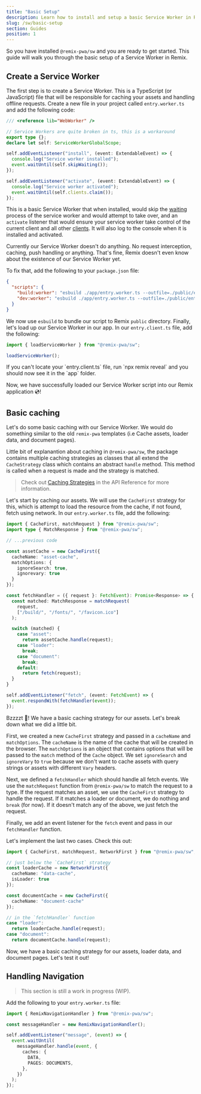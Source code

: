 ```yaml
---
title: "Basic Setup"
description: Learn how to install and setup a basic Service Worker in Remix
slug: /sw/basic-setup
section: Guides
position: 1
---
```



So you have installed `@remix-pwa/sw` and you are ready to get started. This guide will walk you through the basic setup of a Service Worker in Remix.

## Create a Service Worker

The first step is to create a Service Worker. This is a TypeScript (or JavaScript) file that will be responsible for caching your assets and handling offline requests.
Create a new file in your project called `entry.worker.ts` and add the following code:

```ts
/// <reference lib="WebWorker" />

// Service Workers are quite broken in ts, this is a workaround
export type {};
declare let self: ServiceWorkerGlobalScope;

self.addEventListener("install", (event: ExtendableEvent) => {
  console.log("Service worker installed");
  event.waitUntil(self.skipWaiting());
});

self.addEventListener("activate", (event: ExtendableEvent) => {
  console.log("Service worker activated");
  event.waitUntil(self.clients.claim());
});
```

This is a basic Service Worker that when installed, would skip the [waiting](https://developer.mozilla.org/en-US/docs/Web/API/ServiceWorkerGlobalScope/skipWaiting)
process of the service worker and would attempt to take over, and an `activate` listener that would ensure your service worker take control of the current client and
all other [clients](https://developer.mozilla.org/en-US/docs/Web/API/Clients). It will also log to the console when it is installed and activated.

Currently our Service Worker doesn't do anything. No request interception, caching, push handling or anything. That's fine, Remix doesn't even know about the existence of our Service Worker yet.

To fix that, add the following to your `package.json` file:

```json
{
  "scripts": {
    "build:worker": "esbuild ./app/entry.worker.ts --outfile=./public/entry.worker.js --minify --bundle --format=esm --define:process.env.NODE_ENV='\"production\"'",
    "dev:worker": "esbuild ./app/entry.worker.ts --outfile=./public/entry.worker.js --bundle --format=esm --define:process.env.NODE_ENV='\"development\"' --watch"
  }
}
```

We now use `esbuild` to bundle our script to Remix `public` directory. Finally, let's load up our Service Worker in our app.
In our `entry.client.ts` file, add the following:

```ts 
import { loadServiceWorker } from "@remix-pwa/sw";

loadServiceWorker();
```

<Info>
  If you can't locate your `entry.client.ts` file, run `npx remix reveal` and you should now see it in the `app` folder.
</Info>

Now, we have successfully loaded our Service Worker script into our Remix application 💿!

## Basic caching 

Let's do some basic caching with our Service Worker. We would do something similar to the old `remix-pwa` templates 
(i.e Cache assets, loader data, and document pages). 

Little bit of explanantion about caching in `@remix-pwa/sw`, the package contains multiple caching strategies as classes that all extend the 
`CacheStrategy` class which contains an abstract `handle` method. This method is called when a request is made and the strategy is matched.

> Check out [Caching Strategies](/sw/cache-strategies) in the API Reference for more information.

Let's start by caching our assets. We will use the `CacheFirst` strategy for this, which is attempt to load the resource from the cache, if not found, fetch using network. In our `entry.worker.ts` file, add the following:

```ts
import { CacheFirst, matchRequest } from "@remix-pwa/sw";
import type { MatchResponse } from "@remix-pwa/sw";

// ...previous code

const assetCache = new CacheFirst({
  cacheName: "asset-cache",
  matchOptions: {
    ignoreSearch: true,
    ignorevary: true
  }
});

const fetchHandler = ({ request }: FetchEvent): Promise<Response> => {
  const matched: MatchResponse = matchRequest(
    request, 
    ["/build/", "/fonts/", "/favicon.ico"]
  );

  switch (matched) {
    case "asset":
      return assetCache.handle(request);
    case "loader":
      break;
    case "document":
      break;
    default:
      return fetch(request);
  }
}

self.addEventListener("fetch", (event: FetchEvent) => {
  event.respondWith(fetchHandler(event));
});
```

Bzzzzt 🤖! We have a basic caching strategy for our assets. Let's break down what we did a little bit.

First, we created a new `CacheFirst` strategy and passed in a `cacheName` and `matchOptions`. The `cacheName` is the name of the cache that will be created in the browser. 
The `matchOptions` is an object that contains options that will be passed to the `match` method of the `Cache` object. We set `ignoreSearch` and `ignoreVary` to `true` because 
we don't want to cache assets with query strings or assets with different `Vary` headers.

Next, we defined a `fetchHandler` which should handle all fetch events. We use the `matchRequest` function from `@remix-pwa/sw` to match the request to a type. 
If the request matches an asset, we use the `CacheFirst` strategy to handle the request. If it matches a loader or document, we do nothing and `break` (for now). 
If it doesn't match any of the above, we just fetch the request.

Finally, we add an event listener for the `fetch` event and pass in our `fetchHandler` function.

Let's implement the last two cases. Check this out: 

```ts {1, 14-17}
import { CacheFirst, matchRequest, NetworkFirst } from "@remix-pwa/sw";

// just below the `CacheFirst` strategy
const loaderCache = new NetworkFirst({
  cacheName: "data-cache",
  isLoader: true
});

const documentCache = new CacheFirst({
  cacheName: "document-cache"
});

// in the `fetchHandler` function
case "loader":
  return loaderCache.handle(request);
case "document":
  return documentCache.handle(request);
```

Now, we have a basic caching strategy for our assets, loader data, and document pages. Let's test it out!

## Handling Navigation 

> This section is still a work in progress (WIP).

Add the following to your `entry.worker.ts` file:

```ts
import { RemixNavigationHandler } from "@remix-pwa/sw";

const messageHandler = new RemixNavigationHandler();

self.addEventListener("message", (event) => {
  event.waitUntil(
    messageHandler.handle(event, {
      caches: {
        DATA,
        PAGES: DOCUMENTS,
      },
    })
  );
});
```

